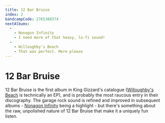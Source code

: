 ```yaml
---
title: 12 Bar Bruise
index: 2
bandcampCode: 2765388374
nextAlbums:
  - 
    - Nonagon Infinity
    - I need more of that heavy, lo-fi sound!
  - 
    - Willoughby's Beach
    - That was perfect. More please
---
```


# 12 Bar Bruise

12 Bar Bruise is the first album in King Gizzard's catalogue ([Willoughby's Beach](/albums/willoughbys-beach) is technically an EP), and is probably the most raucous entry in their discography. The garage rock sound is refined and improved in subsequent albums - [Nonagon Infinity](/albums/nonagon-infinity) being a highlight - but there's something about the raw, unpolished nature of 12 Bar Bruise that make it a uniquely fun listen.